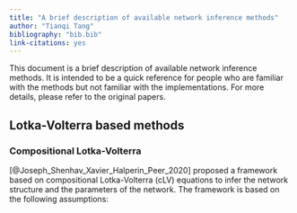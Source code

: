 ```yaml
---
title: "A brief description of available network inference methods"
author: "Tianqi Tang"
bibliography: "bib.bib"
link-citations: yes
---
```


This document is a brief description of available network inference methods. It is intended to be a quick reference for people who are familiar with the methods but not familiar with the implementations. For more details, please refer to the original papers.

## Lotka-Volterra based methods

### Compositional Lotka-Volterra

[@Joseph_Shenhav_Xavier_Halperin_Peer_2020] proposed a framework based on compositional Lotka-Volterra (cLV) equations to infer the network structure and the parameters of the network. The framework is based on the following assumptions: